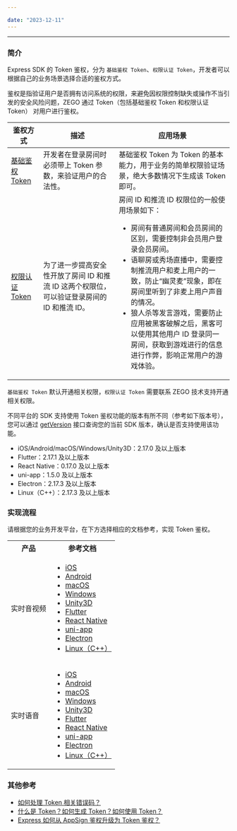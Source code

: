 ```yaml
---

date: "2023-12-11"
---
```


<Title>Express SDK 有哪些 Token 鉴权方式，该如何使用？</Title>



- - -

### 简介

Express SDK 的 Token 鉴权，分为 `基础鉴权 Token`、`权限认证 Token`，开发者可以根据自己的业务场景选择合适的鉴权方式。

鉴权是指验证用户是否拥有访问系统的权限，来避免因权限控制缺失或操作不当引发的安全风险问题，ZEGO 通过 Token（包括基础鉴权 Token 和权限认证 Token） 对用户进行鉴权。


|鉴权方式|描述|应用场景|
|-|-|-|
|[基础鉴权 Token](/real-time-video-ios-oc/communication/using-token-authentication#tab_item1)|开发者在登录房间时必须带上 Token 参数，来验证用户的合法性。|基础鉴权 Token 为 Token 的基本能力，用于业务的简单权限验证场景，绝大多数情况下生成该 Token 即可。 |
|[权限认证 Token](/real-time-video-ios-oc/communication/using-token-authentication#tab_item2)|为了进一步提高安全性开放了房间 ID 和推流 ID 这两个权限位，可以验证登录房间的 ID 和推流 ID。|房间 ID 和推流 ID 权限位的一般使用场景如下：<ul><li>房间有普通房间和会员房间的区别，需要控制非会员用户登录会员房间。</li><li>语聊房或秀场直播中，需要控制推流用户和麦上用户的一致，防止“幽灵麦”现象，即在房间里听到了非麦上用户声音的情况。</li><li>狼人杀等发言游戏，需要防止应用被黑客破解之后，黑客可以使用其他用户 ID 登录同一房间，获取到游戏进行的信息进行作弊，影响正常用户的游戏体验。</li></ul>|


<Warning title="注意">


`基础鉴权 Token` 默认开通相关权限，`权限认证 Token` 需要联系 ZEGO 技术支持开通相关权限。

</Warning>



不同平台的 SDK 支持使用 Token 鉴权功能的版本有所不同（参考如下版本号），您可以通过 [getVersion](https://doc-zh.zego.im/article/api?doc=Express_Video_SDK_API~Java~class~im-zego-zegoexpress-zego-express-engine#get-version) 接口查询您的当前 SDK 版本，确认是否支持使用该功能。

- iOS/Android/macOS/Windows/Unity3D：2.17.0 及以上版本
- Flutter：2.17.1 及以上版本
- React Native：0.17.0 及以上版本
- uni-app：1.5.0 及以上版本
- Electron：2.17.3 及以上版本
- Linux（C++）：2.17.3 及以上版本

### 实现流程

请根据您的业务开发平台，在下方选择相应的文档参考，实现 Token 鉴权。

<table>
  
<tbody><tr>
<th>产品</th>
<th>参考文档</th>
</tr>
<tr>
<td>实时音视频</td>
<td><ul><li><a target="_blank" href="/real-time-video-ios-oc/communication/using-token-authentication">iOS</a></li><li><a target="_blank" href="/real-time-video-android-java/communication/using-token-authentication">Android</a></li><li><a target="_blank" href="/real-time-video-macos-oc/communication/using-token-authentication">macOS</a></li><li><a target="_blank" href="/real-time-video-windows-cpp/communication/using-token-authentication">Windows</a></li><li><a target="_blank" href="/real-time-video-u3d-cs/communication/using-token-authentication">Unity3D</a></li><li><a target="_blank" href="/real-time-video-flutter/communication/using-token-authentication">Flutter</a></li><li><a target="_blank" href="/real-time-video-rn/communication/using-token-authentication">React Native</a></li><li><a target="_blank" href="/real-time-video-uniapp/communication/using-token-authentication">uni-app</a></li><li><a target="_blank" href="/real-time-video-electron-js/communication/using-token-authentication">Electron</a></li><li><a target="_blank" href="/real-time-video-linux-cpp/communication/using-token-authentication">Linux（C++）</a></li></ul></td>
</tr>
<tr>
<td>实时语音</td>
<td><ul><li><a target="_blank" href="/real-time-voice-ios/communication/using-token-authentication">iOS</a></li><li><a target="_blank" href="/real-time-voice-android/communication/using-token-authentication">Android</a></li><li><a target="_blank" href="/real-time-voice-macos/communication/using-token-authentication">macOS</a></li><li><a target="_blank" href="/real-time-voice-windows/communication/using-token-authentication">Windows</a></li><li><a target="_blank" href="/real-time-voice-u3d/communication/using-token-authentication">Unity3D</a></li><li><a target="_blank" href="/real-time-voice-flutter/communication/using-token-authentication">Flutter</a></li><li><a target="_blank" href="/real-time-voice-rn/communication/using-token-authentication">React Native</a></li><li><a target="_blank" href="/real-time-voice-uniapp/communication/using-token-authentication">uni-app</a></li><li><a target="_blank" href="/real-time-voice-electron/communication/using-token-authentication">Electron</a></li><li><a target="_blank" href="/real-time-voice-linux/communication/using-token-authentication">Linux（C++）</a></li></ul></td>
</tr>
</tbody></table>


### 其他参考

- [如何处理 Token 相关错误码？](https://doc-zh.zego.im/faq/token_error)
- [什么是 Token？如何生成 Token？如何使用 Token？](http://doc-zh.zego.im/faq/token_usage)
- [Express 如何从 AppSign 鉴权升级为 Token 鉴权？](http://doc-zh.zego.im/faq/token_upgrade)